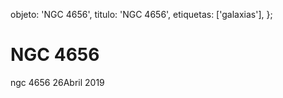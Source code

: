 
  objeto: 'NGC 4656',
  titulo: 'NGC 4656',
  etiquetas: ['galaxias'],
};

# NGC 4656

<Imagen
  src="registro/ngc-4656_20190426_1_ngc4656.jpg"
  fecha="20190426"
/>

ngc 4656 26Abril 2019